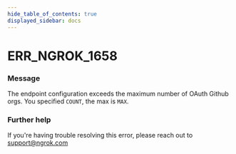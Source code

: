 ```yaml
---
hide_table_of_contents: true
displayed_sidebar: docs
---
```



# ERR_NGROK_1658

### Message

The endpoint configuration exceeds the maximum number of OAuth Github orgs. You specified `COUNT`, the max is `MAX`.

<ErrorDetails error="err_ngrok_1658" />

### Further help

If you're having trouble resolving this error, please reach out to [support@ngrok.com](mailto:support@ngrok.com?subject=Help%20with%20ERR_NGROK_1658)
